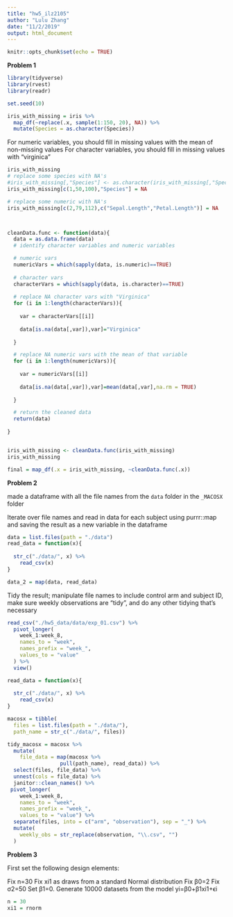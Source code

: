 ```yaml
---
title: "hw5_ilz2105"
author: "Lulu Zhang"
date: "11/2/2019"
output: html_document
---
```


```r
knitr::opts_chunk$set(echo = TRUE)
```

__Problem 1__ 

```r
library(tidyverse)
library(rvest)
library(readr)

set.seed(10)

iris_with_missing = iris %>% 
  map_df(~replace(.x, sample(1:150, 20), NA)) %>%
  mutate(Species = as.character(Species))
```

For numeric variables, you should fill in missing values with the mean of non-missing values
For character variables, you should fill in missing values with "virginica"

```r
iris_with_missing
# replace some species with NA's
#iris_with_missing[,"Species"] <- as.character(iris_with_missing[,"Species"])
iris_with_missing[c(1,50,100),"Species"] = NA

# replace some numeric with NA's
iris_with_missing[c(2,79,112),c("Sepal.Length","Petal.Length")] = NA



cleanData.func <- function(data){
  data = as.data.frame(data)
  # identify character variables and numeric variables

  # numeric vars
  numericVars = which(sapply(data, is.numeric)==TRUE)
 
  # character vars
  characterVars = which(sapply(data, is.character)==TRUE)
  
  # replace NA character vars with "Virginica"
  for (i in 1:length(characterVars)){
    
    var = characterVars[[i]]
    
    data[is.na(data[,var]),var]="Virginica"
    
  }

  # replace NA numeric vars with the mean of that variable
  for (i in 1:length(numericVars)){
    
    var = numericVars[[i]]
    
    data[is.na(data[,var]),var]=mean(data[,var],na.rm = TRUE)
    
  }

  # return the cleaned data
  return(data)
  
}


iris_with_missing <- cleanData.func(iris_with_missing)
iris_with_missing

final = map_df(.x = iris_with_missing, ~cleanData.func(.x))
```

__Problem 2__

made a dataframe with all the file names from the `data` folder in the `_MACOSX`
folder

Iterate over file names and read in data for each subject using purrr::map and saving the result as a new variable in the dataframe

```r
data = list.files(path = "./data")
read_data = function(x){
  
  str_c("./data/", x) %>% 
    read_csv(x)
}

data_2 = map(data, read_data)


```

Tidy the result; manipulate file names to include control arm and subject ID, make sure weekly observations are “tidy”, and do any other tidying that’s necessary

```r
read_csv("./hw5_data/data/exp_01.csv") %>% 
  pivot_longer(
    week_1:week_8,
    names_to = "week",
    names_prefix = "week_",
    values_to = "value"
  ) %>% 
  view()
```
```r
read_data = function(x){
  
  str_c("./data/", x) %>% 
    read_csv(x)
}

macosx = tibble(
  files = list.files(path = "./data/"),
  path_name = str_c("./data/", files))

tidy_macosx = macosx %>% 
  mutate(
    file_data = map(macosx %>%  
                 pull(path_name), read_data)) %>% 
  select(files, file_data) %>% 
  unnest(cols = file_data) %>% 
  janitor::clean_names() %>% 
 pivot_longer(
    week_1:week_8,
    names_to = "week",
    names_prefix = "week_",
    values_to = "value") %>% 
  separate(files, into = c("arm", "observation"), sep = "_") %>% 
  mutate(
    weekly_obs = str_replace(observation, "\\.csv", "")
  )
```

__Problem 3__

First set the following design elements:

Fix n=30
Fix xi1 as draws from a standard Normal distribution
Fix β0=2
Fix σ2=50
Set β1=0. Generate 10000 datasets from the model
yi=β0+β1xi1+ϵi

```r
n = 30
xi1 = rnorm
```

